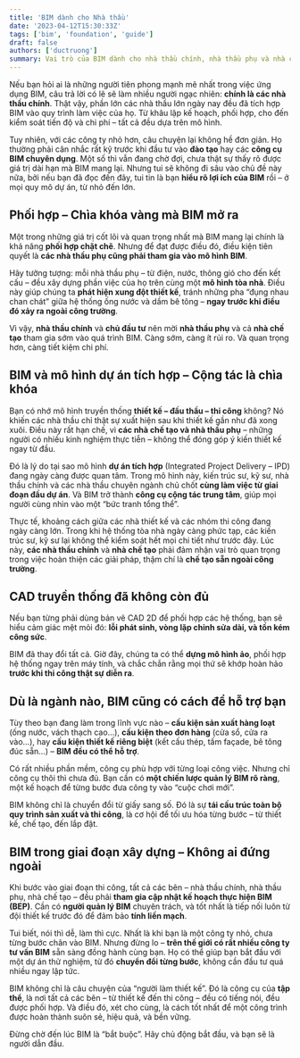 ```yaml
---
title: 'BIM dành cho Nhà thầu'
date: '2023-04-12T15:30:33Z'
tags: ['bim', 'foundation', 'guide']
draft: false
authors: ['ductruong']
summary: Vai trò của BIM dành cho nhà thầu chính, nhà thầu phụ và nhà chế tạo. Đây là một nhóm đối tượng cực kỳ quan trọng trong ngành xây dựng.
---
```


Nếu bạn hỏi ai là những người tiên phong mạnh mẽ nhất trong việc ứng dụng BIM, câu trả lời có lẽ sẽ làm nhiều người ngạc nhiên: **chính là các nhà thầu chính**. Thật vậy, phần lớn các nhà thầu lớn ngày nay đều đã tích hợp BIM vào quy trình làm việc của họ. Từ khâu lập kế hoạch, phối hợp, cho đến kiểm soát tiến độ và chi phí – tất cả đều dựa trên mô hình.

Tuy nhiên, với các công ty nhỏ hơn, câu chuyện lại không hề đơn giản. Họ thường phải cân nhắc rất kỹ trước khi đầu tư vào **đào tạo** hay các **công cụ BIM chuyên dụng**. Một số thì vẫn đang chờ đợi, chưa thật sự thấy rõ được giá trị dài hạn mà BIM mang lại. Nhưng tui sẽ không đi sâu vào chủ đề này nữa, bởi nếu bạn đã đọc đến đây, tui tin là bạn **hiểu rõ lợi ích của BIM** rồi – ở mọi quy mô dự án, từ nhỏ đến lớn.

<TOCInline toc={props.toc} exclude="" />

## Phối hợp – Chìa khóa vàng mà BIM mở ra

Một trong những giá trị cốt lõi và quan trọng nhất mà BIM mang lại chính là khả năng **phối hợp chặt chẽ**. Nhưng để đạt được điều đó, điều kiện tiên quyết là **các nhà thầu phụ cũng phải tham gia vào mô hình BIM**.

Hãy tưởng tượng: mỗi nhà thầu phụ – từ điện, nước, thông gió cho đến kết cấu – đều xây dựng phần việc của họ trên cùng một **mô hình tòa nhà**. Điều này giúp chúng ta **phát hiện xung đột thiết kế**, tránh những pha “đụng nhau chan chát” giữa hệ thống ống nước và dầm bê tông – **ngay trước khi điều đó xảy ra ngoài công trường**.

Vì vậy, **nhà thầu chính** và **chủ đầu tư** nên mời **nhà thầu phụ** và cả **nhà chế tạo** tham gia sớm vào quá trình BIM. Càng sớm, càng ít rủi ro. Và quan trọng hơn, càng tiết kiệm chi phí.

## BIM và mô hình dự án tích hợp – Cộng tác là chìa khóa

Bạn có nhớ mô hình truyền thống **thiết kế – đấu thầu – thi công** không? Nó khiến các nhà thầu chỉ thật sự xuất hiện sau khi thiết kế gần như đã xong xuôi. Điều này rất hạn chế, vì **các nhà chế tạo và nhà thầu phụ** – những người có nhiều kinh nghiệm thực tiễn – không thể đóng góp ý kiến thiết kế ngay từ đầu.

Đó là lý do tại sao mô hình **dự án tích hợp** (Integrated Project Delivery – IPD) đang ngày càng được quan tâm. Trong mô hình này, kiến trúc sư, kỹ sư, nhà thầu chính và các nhà thầu chuyên ngành chủ chốt **cùng làm việc từ giai đoạn đầu dự án**. Và BIM trở thành **công cụ cộng tác trung tâm**, giúp mọi người cùng nhìn vào một “bức tranh tổng thể”.

Thực tế, khoảng cách giữa các nhà thiết kế và các nhóm thi công đang ngày càng lớn. Trong khi hệ thống tòa nhà ngày càng phức tạp, các kiến trúc sư, kỹ sư lại không thể kiểm soát hết mọi chi tiết như trước đây. Lúc này, **các nhà thầu chính** và **nhà chế tạo** phải đảm nhận vai trò quan trọng trong việc hoàn thiện các giải pháp, thậm chí là **chế tạo sẵn ngoài công trường**.

## CAD truyền thống đã không còn đủ

Nếu bạn từng phải dùng bản vẽ CAD 2D để phối hợp các hệ thống, bạn sẽ hiểu cảm giác mệt mỏi đó: **lỗi phát sinh, vòng lặp chỉnh sửa dài, và tốn kém công sức**.

BIM đã thay đổi tất cả. Giờ đây, chúng ta có thể **dựng mô hình ảo**, phối hợp hệ thống ngay trên máy tính, và chắc chắn rằng mọi thứ sẽ khớp hoàn hảo **trước khi thi công thật sự diễn ra**.

## Dù là ngành nào, BIM cũng có cách để hỗ trợ bạn

Tùy theo bạn đang làm trong lĩnh vực nào – **cấu kiện sản xuất hàng loạt** (ống nước, vách thạch cao…), **cấu kiện theo đơn hàng** (cửa sổ, cửa ra vào…), hay **cấu kiện thiết kế riêng biệt** (kết cấu thép, tấm façade, bê tông đúc sẵn…) – **BIM đều có thể hỗ trợ**.

Có rất nhiều phần mềm, công cụ phù hợp với từng loại công việc. Nhưng chỉ công cụ thôi thì chưa đủ. Bạn cần có **một chiến lược quản lý BIM rõ ràng**, một kế hoạch để từng bước đưa công ty vào “cuộc chơi mới”.

BIM không chỉ là chuyển đổi từ giấy sang số. Đó là sự **tái cấu trúc toàn bộ quy trình sản xuất và thi công**, là cơ hội để tối ưu hóa từng bước – từ thiết kế, chế tạo, đến lắp đặt.

## BIM trong giai đoạn xây dựng – Không ai đứng ngoài

Khi bước vào giai đoạn thi công, tất cả các bên – nhà thầu chính, nhà thầu phụ, nhà chế tạo – đều phải **tham gia cập nhật kế hoạch thực hiện BIM (BEP)**. Cần có **người quản lý BIM** chuyên trách, và tốt nhất là tiếp nối luôn từ đội thiết kế trước đó để đảm bảo **tính liền mạch**.

Tui biết, nói thì dễ, làm thì cực. Nhất là khi bạn là một công ty nhỏ, chưa từng bước chân vào BIM. Nhưng đừng lo – **trên thế giới có rất nhiều công ty tư vấn BIM** sẵn sàng đồng hành cùng bạn. Họ có thể giúp bạn bắt đầu với một dự án thử nghiệm, từ đó **chuyển đổi từng bước**, không cần đầu tư quá nhiều ngay lập tức.

BIM không chỉ là câu chuyện của “người làm thiết kế”. Đó là công cụ của **tập thể**, là nơi tất cả các bên – từ thiết kế đến thi công – đều có tiếng nói, đều được phối hợp. Và điều đó, xét cho cùng, là cách tốt nhất để một công trình được hoàn thành suôn sẻ, hiệu quả, và bền vững.

Đừng chờ đến lúc BIM là “bắt buộc”. Hãy chủ động bắt đầu, và bạn sẽ là người dẫn đầu.
